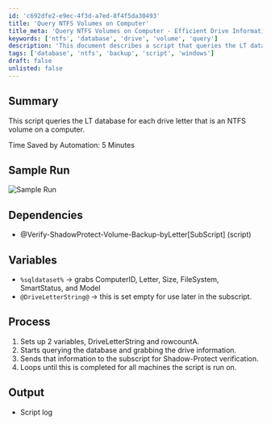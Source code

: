 ```yaml
---
id: 'c692dfe2-e9ec-4f3d-a7ed-8f4f5da30493'
title: 'Query NTFS Volumes on Computer'
title_meta: 'Query NTFS Volumes on Computer - Efficient Drive Information Retrieval'
keywords: ['ntfs', 'database', 'drive', 'volume', 'query']
description: 'This document describes a script that queries the LT database to gather information about NTFS volumes on a computer, including drive letters, sizes, and file systems. The script aims to streamline the process of verifying ShadowProtect backups for each drive, significantly reducing manual effort and time spent on this task.'
tags: ['database', 'ntfs', 'backup', 'script', 'windows']
draft: false
unlisted: false
---
```

## Summary

This script queries the LT database for each drive letter that is an NTFS volume on a computer.

Time Saved by Automation: 5 Minutes

## Sample Run

![Sample Run](../../../static/img/Verify-ShadowProtect-Volume-Backup/image_1.png)

## Dependencies

- @Verify-ShadowProtect-Volume-Backup-byLetter[SubScript] (script)

## Variables

- `%sqldataset%` -> grabs ComputerID, Letter, Size, FileSystem, SmartStatus, and Model
- `@DriveLetterString@` -> this is set empty for use later in the subscript.

## Process

1. Sets up 2 variables, DriveLetterString and rowcountA.
2. Starts querying the database and grabbing the drive information.
3. Sends that information to the subscript for Shadow-Protect verification.
4. Loops until this is completed for all machines the script is run on.

## Output

- Script log












